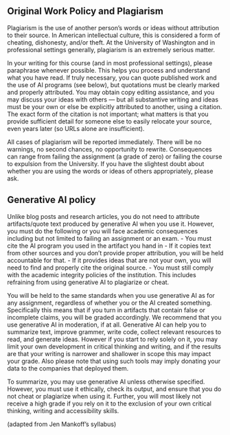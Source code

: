 ## Original Work Policy and Plagiarism

Plagiarism is the use of another person’s words or ideas without attribution to their source. In American intellectual culture, this is considered a form of cheating, dishonesty, and/or theft. At the University of Washington and in professional settings generally, plagiarism is an extremely serious matter.

In your writing for this course (and in most professional settings), please paraphrase whenever possible. This helps you process and understand what you have read. 
If truly necessary, you can quote published work and the use of AI programs (see below), but quotations must be clearly marked and properly attributed. You may obtain copy editing assistance, and you may discuss your ideas with others — 
but all substantive writing and ideas must be your own or else be explicitly attributed to another, using a citation. The exact form of the citation is not important; what matters is that you provide sufficient detail for someone else to easily relocate your source, even years later (so URLs alone are insufficient).

All cases of plagiarism will be reported immediately. There will be no warnings, no second chances, no opportunity to rewrite. 
Consequences can range from failing the assignment (a grade of zero) or failing the course to expulsion from the University. 
If you have the slightest doubt about whether you are using the words or ideas of others appropriately, please ask.

## Generative AI policy
Unlike blog posts and research articles, you do not need to attribute artifacts/quote text produced by generative AI when you use it. However, you must do the following or you will face academic consequences including but not limited to failing an assignment or an exam.  - You must cite the AI program you used in the artifact you hand in  - If it copies text from other sources and you don’t provide proper attribution, you will be held accountable for that.  - If it provides ideas that are not your own, you will need to find and properly cite the original source.  - You must still comply with the academic integrity policies of the institution. This includes refraining from using generative AI to plagiarize or cheat.

You will be held to the same standards when you use generative AI as for any assignment, regardless of whether you or the AI created something. Specifically this means that if you turn in artifacts that contain false or incomplete claims, you will be graded accordingly.   We recommend that you use generative AI in moderation, if at all. Generative AI can help you to summarize text, improve grammer, write code, collect relevant resources to read, and generate ideas. However if you start to rely solely on it, you may limit your own development in critical thinking and writing, and if the results are that your writing is narrower and shallower in scope this may impact your grade. Also please note that using such tools may imply donating your data to the companies that deployed them.

To summarize, you may use generative AI unless otherwise specified. However, you must use it ethically, check its output, and ensure that you do not cheat or plagiarize when using it. Further, you will most likely not receive a high grade if you rely on it to the exclusion of your own critical thinking, writing and accessibility skills.

(adapted from Jen Mankoff’s syllabus)
